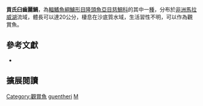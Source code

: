 {{Speciesbox
| name = 貢氏臼齒麗鯛
| status = LC
| status_system= IUCN3.1
| image = 
| image_width = 260px
| image_caption = 
| genus = Mylochromis
| species = guentheri
| authority = {{le|查爾斯·塔特·里根|Charles Tate Regan|Regan}}, 1922
| synonyms = *''Haplochromis guentheri''<br /><small>Regan, 1922</small>
*''Cyrtocara guentheri''<br /><small>Regan, 1922</small>
*''Maravichromis guentheri''<br /><small>Regan, 1922</small>
}}

'''貢氏臼齒麗鯛'''，為[[輻鰭魚綱|輻鰭魚綱]][[鱸形目|鱸形目]][[隆頭魚亞目|隆頭魚亞目]][[慈鯛科|慈鯛科]]的其中一[[種|種]]，分布於[[非洲|非洲]][[馬拉威湖|馬拉威湖]]流域，體長可以達20公分，棲息在沙底質水域，生活習性不明，可以作為觀賞魚。

== 參考文獻 ==
*{{FishBase_species|genus=Mylochromis|species=guentheri|year=2013|month=3}}

== 擴展閱讀 ==
{{refbegin}}
{{wikispecies-inline|Mylochromis guentheri|貢氏臼齒麗鯛}}
{{refend}}
{{Taxonbar|from=Q5260969}}

[[Category:觀賞魚|Category:觀賞魚]]
[[Category:臼齒麗鯛屬|guentheri]]
[[Category:1922年描述的魚類|M]]

{{鱸形目小作品}}